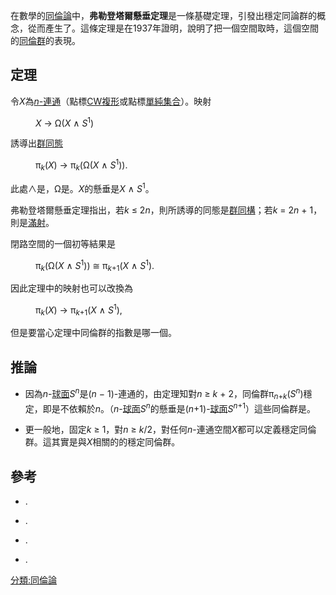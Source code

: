 {{TA
|G1=Math
}}
在數學的[[同倫論|同倫論]]中，'''弗勒登塔爾懸垂定理'''是一條基礎定理，引發出穩定同論群的概念，從而產生了{{tsl|en|stable homotopy theory|穩定同倫論}}。這條定理是{{tsl|en|Hans Freudenthal|漢斯·弗勒登塔爾}}在1937年證明，說明了把一個空間取{{tsl|en|Suspension (topology)|懸垂}}時，這個空間的[[同倫群|同倫群]]的表現。

==定理==
令''X''為[[n-連通|''n''-連通]]{{tsl|en|pointed space|點標空間}}（點標[[CW複形|CW複形]]或點標[[單純集合|單純集合]]）。映射
:''X'' → Ω(''X'' ∧ ''S''<sup>1</sup>)
誘導出[[群同態|群同態]]
:π<sub>''k''</sub>(''X'') → π<sub>''k''</sub>(Ω(''X'' ∧ ''S''<sup>1</sup>)).
此處∧是{{tsl|en|smash product|smash積}}，Ω是{{tsl|en|Loop functor|閉路函子}}。''X''的懸垂是''X'' ∧ ''S''<sup>1</sup>。

弗勒登塔爾懸垂定理指出，若''k'' ≤ 2''n''，則所誘導的同態是[[群同構|群同構]]；若''k'' = 2''n'' + 1，則是[[滿射|滿射]]。

閉路空間的一個初等結果是
:π<sub>''k''</sub>(Ω(''X'' ∧ ''S''<sup>1</sup>)) ≅ π<sub>''k''+1</sub>(''X'' ∧ ''S''<sup>1</sup>).
因此定理中的映射也可以改換為
:π<sub>''k''</sub>(''X'') → π<sub>''k''+1</sub>(''X'' ∧ ''S''<sup>1</sup>),
但是要當心定理中同倫群的指數是哪一個。

==推論==
* 因為''n''-[[球面|球面]]''S''<sup>''n''</sup>是(''n'' − 1)-連通的，由定理知對''n'' ≥ ''k'' + 2，同倫群π<sub>''n''+''k''</sub>(''S''<sup>''n''</sup>)穩定，即是不依賴於''n''。（''n''-[[球面|球面]]''S''<sup>''n''</sup>的懸垂是(''n''+1)-[[球面|球面]]''S''<sup>''n''+1</sup>）這些同倫群是{{tsl|en|homotopy group of spheres|球面同倫群|球面的第k個穩定同倫群}}。

* 更一般地，固定''k'' ≥ 1，對''n'' ≥ ''k''/2，對任何''n''-連通空間''X''都可以定義穩定同倫群。這其實是與''X''相關的{{tsl|en|Spectrum (topology)|譜 (拓撲)|譜}}的穩定同倫群。

==參考==
*{{citation|first=H.|last=Freudenthal|title=Über die Klassen der Sphärenabbildungen. I. Große Dimensionen|journal=Compositio Mathematica|volume=5|year=1938|pages=299–314|url=http://www.numdam.org/item?id=CM_1938__5__299_0|accessdate=2015-04-18|archive-date=2022-01-04|archive-url=https://web.archive.org/web/20220104072203/http://www.numdam.org/item/?id=CM_1938__5__299_0}}.
*{{citation|first1=P. G.|last1=Goerss|first2=J. F.|last2=Jardine|title=Simplicial Homotopy Theory|series=Progress in Mathematics|volume=174|publisher=Birkhäuser|location=Basel-Boston-Berlin|year=1999}}.
*{{citation |last=Hatcher |first=Allen |title=Algebraic Topology |url=http://www.math.cornell.edu/~hatcher/AT/ATpage.html |year=2002 |publisher=Cambridge University Press |place=Cambridge |isbn=0-521-79540-0 |accessdate=2015-04-18 |archive-date=2012-02-20 |archive-url=https://www.webcitation.org/65a3b1JDI?url=http://www.math.cornell.edu/~hatcher/AT/ATpage.html |dead-url=no }}.
*{{citation|doi=10.2307/1969855|first=G. W.|last=Whitehead|title=On the Freudenthal Theorems|journal=Annals of Mathematics|volume=57|issue=2|year=1953|pages=209–228|jstor=1969855|mr=0055683}}.

{{DEFAULTSORT:F弗勒登塔爾懸垂定理}}
[[分類:同倫論|分類:同倫論]]